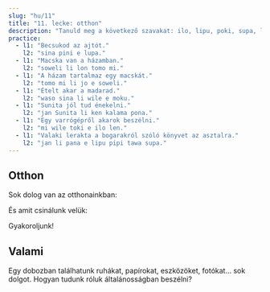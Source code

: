 ```yaml
---
slug: "hu/11"
title: "11. lecke: otthon"
description: "Tanuld meg a következő szavakat: ilo, lipu, poki, supa, lupa, len, open, pini, jo, ijo!"
practice:
  - l1: "Becsukod az ajtót."
    l2: "sina pini e lupa."
  - l1: "Macska van a házamban."
    l2: "soweli li lon tomo mi."
  - l1: "A házam tartalmaz egy macskát."
    l2: "tomo mi li jo e soweli."
  - l1: "Ételt akar a madarad."
    l2: "waso sina li wile e moku."
  - l1: "Sunita jól tud énekelni."
    l2: "jan Sunita li ken kalama pona."
  - l1: "Egy varrógépről akarok beszélni."
    l2: "mi wile toki e ilo len."
  - l1: "Valaki lerakta a bogarakról szóló könyvet az asztalra."
    l2: "jan li pana e lipu pipi tawa supa."
---
```



## Otthon

Sok dolog van az otthonainkban:

<List>
  <Word sl="ilo" m="eszköz, pl. kalapács, villa, telefon, app" />
  <Word sl="lipu" m="lapos dolog 󱥡 sona-val, pl. papír, kártya, könyv, weboldal" />
  <Word sl="poki" m="tároló, pl. doboz, fiók, üveg" />
  <Word sl="supa" m="vízszintes felület, pl. polc, asztal, kanapé" />
  <Word sl="lupa" m="egy nyílás, pl. ajtó, ablak, lyuk" />
  <Word sl="len" m="valami, ami elfed/elrejt, pl. ruha, cipő, takaró" />
</List>

És amit csinálunk velük:

<List>
  <Word sl="open" m="elkezdeni, kinyitni, bekapcsolni" />
  <Word sl="pini" m="befejezni, bezárni, kikapcsolni" />
  <Word sl="jo" m="fogni, tartalmazni, magában foglal, birtokol" />
</List>

Gyakoroljunk!

<List>
  <Sentence sl="mi open e lupa." m="Kinyitom az ajtót." />
  <Sentence sl="jan li pini e poki moku." m="Az ember becsukja a hűtőt." />
  <Sentence sl="lipu li lon supa lape." m="A könyv az ágyon van." />
  <Sentence sl="poki mi li ken jo e len." m="A fiókomban lehet ruha." />
  <Sentence sl="ilo mi li wile e wawa." m="A telefonom akar elektromosságot." />
</List>

## Valami

Egy dobozban találhatunk ruhákat, papírokat, eszközöket, fotókat... sok dolgot. Hogyan tudunk róluk általánosságban beszélni?

<List>
  <Word sl="ijo" m="valami, dolog, cucc" />
  <Sentence sl="poki li jo e ijo." m="A dobozban dolgok vannak." />
  <Sentence sl="jan li sitelen e ijo suwi." m="Valaki rajzol valami cukit." />
  <Sentence sl="mi wile toki e ijo kasi." m="Szeretnék valami növényekhez kapcsolódó dologról beszélni." />
</List>

<Practice exercises={frontmatter.practice} client:load />

